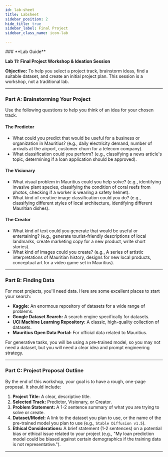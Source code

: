 ```yaml
---
id: lab-sheet
title: Labsheet
sidebar_position: 2
hide_title: true
sidebar_label: Final Project
sidebar_class_name: icon-lab

---
```


<ModuleBanner />
### **Lab Guide**

**Lab 11: Final Project Workshop & Ideation Session**

**Objective:** To help you select a project track, brainstorm ideas, find a suitable dataset, and create an initial project plan. This session is a workshop, not a traditional lab.

---

### Part A: Brainstorming Your Project

Use the following questions to help you think of an idea for your chosen track.

#### The Predictor
* What could you predict that would be useful for a business or organization in Mauritius? (e.g., daily electricity demand, number of arrivals at the airport, customer churn for a telecom company).
* What classification could you perform? (e.g., classifying a news article's topic, determining if a loan application should be approved).

#### The Visionary
* What visual problem in Mauritius could you help solve? (e.g., identifying invasive plant species, classifying the condition of coral reefs from photos, checking if a worker is wearing a safety helmet).
* What kind of creative image classification could you do? (e.g., classifying different styles of local architecture, identifying different Mauritian dishes).

#### The Creator
* What kind of text could you generate that would be useful or entertaining? (e.g., generate tourist-friendly descriptions of local landmarks, create marketing copy for a new product, write short stories).
* What kind of images could you create? (e.g., A series of artistic interpretations of Mauritian history, designs for new local products, conceptual art for a video game set in Mauritius).

---

### Part B: Finding Data

For most projects, you'll need data. Here are some excellent places to start your search:
* **Kaggle:** An enormous repository of datasets for a wide range of problems.
* **Google Dataset Search:** A search engine specifically for datasets.
* **UCI Machine Learning Repository:** A classic, high-quality collection of datasets.
* **Mauritius Open Data Portal:** For official data related to Mauritius.

For generative tasks, you will be using a pre-trained model, so you may not need a dataset, but you will need a clear idea and prompt engineering strategy.

---

### Part C: Project Proposal Outline

By the end of this workshop, your goal is to have a rough, one-page proposal. It should include:

1.  **Project Title:** A clear, descriptive title.
2.  **Selected Track:** Predictor, Visionary, or Creator.
3.  **Problem Statement:** A 1-2 sentence summary of what you are trying to solve or create.
4.  **Dataset/Model:** A link to the dataset you plan to use, or the name of the pre-trained model you plan to use (e.g., `Stable Diffusion v1.5`).
5.  **Ethical Considerations:** A brief statement (1-2 sentences) on a potential bias or ethical issue related to your project (e.g., "My loan prediction model could be biased against certain demographics if the training data is not representative.").

---

